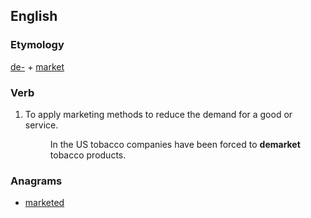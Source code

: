 ==English==

===Etymology===
[[de-]] + [[market]]

===Verb===
{{en-verb}}
# To apply marketing methods to reduce the demand for a good or service.
#: In the US tobacco companies have been forced to '''demarket''' tobacco products.

===Anagrams===
* [[marketed#English|marketed]]